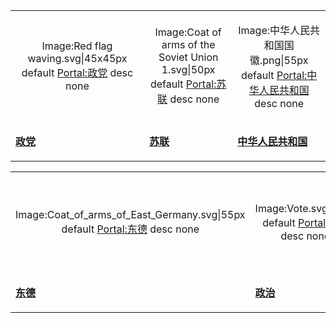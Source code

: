 {| style="margin:1em auto 0em auto; text-align:center; width:100%; background:transparent;"
|-
|style="width:14.3%;"| <div align=center><imagemap> 
Image:Red flag waving.svg|45x45px                               
default [[Portal:政党|Portal:政党]]
desc none 
</imagemap></div>
|style="width:14.3%"| <div align=center><imagemap>
Image:Coat of arms of the Soviet Union 1.svg|50px
default [[Portal:苏联|Portal:苏联]]
desc none
</imagemap></div>
|style="width:14.3%"| <div align=center><imagemap>
Image:中华人民共和国国徽.png|55px
default [[Portal:中华人民共和国|Portal:中华人民共和国]]
desc none
</imagemap></div>
|-
| '''[[Portal:政党|政党]]'''
| '''[[Portal:苏联|苏联]]'''
| '''[[Portal:中华人民共和国|中华人民共和国]]'''
|}
{| style="margin:1em auto 0em auto; text-align:center; width:100%; background:transparent;"
|-
|style="width:14.3%"| <div align=center><imagemap>
Image:Coat_of_arms_of_East_Germany.svg|55px
default [[Portal:东德|Portal:东德]]
desc none
</imagemap></div>
|style="width:14.3%"| <div align=center><imagemap>
Image:Vote.svg|55px
default [[Portal:政治|Portal:政治]]
desc none
</imagemap></div>
|style="width:14.3%"| <div align=center><imagemap>
Image:Hammer and sickle nobg.svg‎|60px
default [[Portal:共產主義|Portal:共產主義]]
desc none
</imagemap></div>
|-
| '''[[Portal:东德|东德]]'''
| '''[[Portal:政治|政治]]'''
| '''[[Portal:共產主義|共產主義]]'''
|}<noinclude>[[Category:中国共产党|{{SUBPAGENAME}}]]</noinclude>